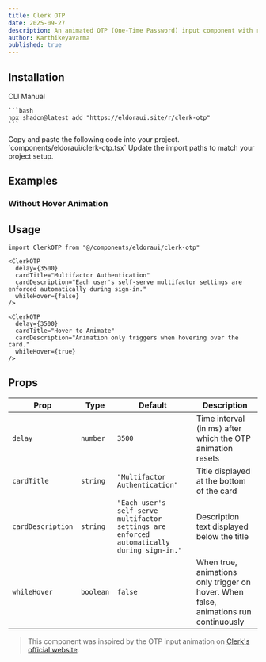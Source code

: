 ```yaml
---
title: Clerk OTP
date: 2025-09-27
description: An animated OTP (One-Time Password) input component with random digits, customizable delay, hover control, and card customization for authentication flows.
author: Karthikeyavarma
published: true
---
```


<ComponentPreview name="clerk-otp-demo" />

## Installation

<Tabs defaultValue="cli">
  <TabsList>
    <TabsTrigger value="cli">CLI</TabsTrigger>
    <TabsTrigger value="manual">Manual</TabsTrigger>
  </TabsList>
  <TabsContent value="cli">

    ```bash 
    npx shadcn@latest add "https://eldoraui.site/r/clerk-otp" 
    ```
    
  </TabsContent>
  <TabsContent value="manual">
    <Steps>
      <Step>Copy and paste the following code into your project.</Step>
      `components/eldoraui/clerk-otp.tsx`
      <ComponentSource name="clerk-otp" />
      <Step>Update the import paths to match your project setup.</Step>
    </Steps>
  </TabsContent>
</Tabs>

## Examples

### Without Hover Animation

<ComponentPreview name="clerk-otp-demo-2" />

## Usage

```tsx showLineNumbers
import ClerkOTP from "@/components/eldoraui/clerk-otp"
```

```tsx showLineNumbers
<ClerkOTP
  delay={3500}
  cardTitle="Multifactor Authentication"
  cardDescription="Each user's self-serve multifactor settings are enforced automatically during sign-in."
  whileHover={false}
/>
```

```tsx showLineNumbers
<ClerkOTP
  delay={3500}
  cardTitle="Hover to Animate"
  cardDescription="Animation only triggers when hovering over the card."
  whileHover={true}
/>
```

## Props

| Prop              | Type      | Default                                                                                                    | Description                                                |
| ----------------- | --------- | ---------------------------------------------------------------------------------------------------------- | ---------------------------------------------------------- |
| `delay`           | `number`  | `3500`                                                                                                     | Time interval (in ms) after which the OTP animation resets |
| `cardTitle`       | `string`  | `"Multifactor Authentication"`                                                                                          | Title displayed at the bottom of the card                  |
| `cardDescription` | `string`  | `"Each user's self-serve multifactor settings are enforced automatically during sign-in."` | Description text displayed below the title                 |
| `whileHover`         | `boolean` | `false`                                                                                                    | When true, animations only trigger on hover. When false, animations run continuously |

> This component was inspired by the OTP input animation on [Clerk's official website](https://clerk.com/).
